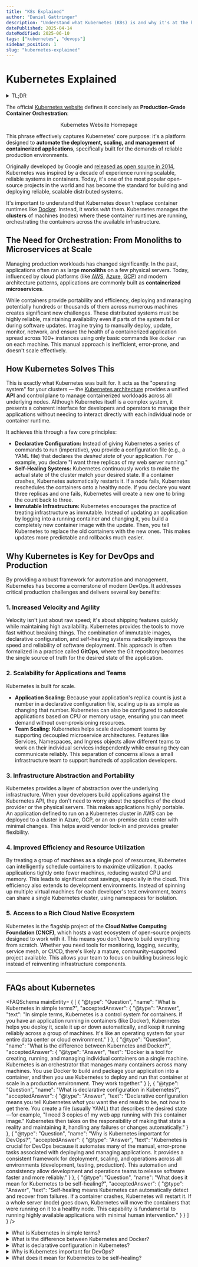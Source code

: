 ```yaml
---
title: "K8s Explained"
author: "Daniel Gattringer"
description: "Understand what Kubernetes (K8s) is and why it's at the heart of modern DevOps, covering container orchestration, self-healing, scaling and more."
datePublished: 2025-04-14
dateModified: 2025-06-10
tags: ["kubernetes", "devops"]
sidebar_position: 1
slug: "kubernetes-explained"
---
```



# Kubernetes Explained

<details>
  <summary>TL;DR</summary>

  *   **What is Kubernetes?** Kubernetes (K8s) is an open-source platform that automates the deployment, scaling, and management of containerized applications.
  *   **Core Problem Solved**: It manages the complexity of running hundreds or thousands of containers (microservices) across many machines, which is impractical to do manually.
  *   **Key Features**: It uses declarative configuration, is self-healing (restarts failed containers), and enables high-velocity deployments for DevOps teams.
  *   **Kubernetes vs. Docker**: They work together. Docker builds the container; Kubernetes runs and manages many containers at scale.
</details>

The official [Kubernetes website](https://kubernetes.io) defines it concisely as **Production-Grade Container Orchestration**:

<figure align="center">
<ThemedAsset
  lightSource={require('./assets/k8s-website.png').default}
  darkSource={require('./assets/k8s-website.png').default}
  className="themed-image"
  alt="Screenshot of the Kubernetes.io homepage showing the tagline Production-Grade Container Orchestration" />
  <figcaption>Kubernetes Website Homepage</figcaption>
</figure>

This phrase effectively captures Kubernetes' core purpose: it's a platform designed to **automate the deployment, scaling, and management of containerized applications**, specifically built for the demands of reliable production environments.

Originally developed by Google and [released as open source in 2014](https://cloud.google.com/blog/products/containers-kubernetes/from-google-to-the-world-the-kubernetes-origin-story), Kubernetes was inspired by a decade of experience running scalable, reliable systems in containers. Today, it's one of the most popular open-source projects in the world and has become the standard for building and deploying reliable, scalable distributed systems.

It's important to understand that Kubernetes doesn't replace container runtimes like [Docker](../docker/index.mdx). Instead, it works *with* them. Kubernetes manages the **clusters** of machines (nodes) where these container runtimes are running, orchestrating the containers across the available infrastructure.

## The Need for Orchestration: From Monoliths to Microservices at Scale

Managing production workloads has changed significantly. In the past, applications often ran as large **monoliths** on a few physical servers. Today, influenced by cloud platforms (like [AWS](https://aws.amazon.com), [Azure](https://azure.microsoft.com), [GCP](https://cloud.google.com)) and modern architecture patterns, applications are commonly built as **containerized microservices**.

While containers provide portability and efficiency, deploying and managing potentially hundreds or thousands of them across numerous machines creates significant new challenges. These distributed systems must be highly reliable, maintaining availability even if parts of the system fail or during software updates. Imagine trying to manually deploy, update, monitor, network, and ensure the health of a containerized application spread across 100+ instances using only basic commands like `docker run` on each machine. This manual approach is inefficient, error-prone, and doesn't scale effectively.

## How Kubernetes Solves This

This is exactly what Kubernetes was built for. It acts as the "operating system" for your clusters — the [Kubernetes architecture](./kubernetes-architecture.mdx) provides a unified **API** and control plane to manage containerized workloads across all underlying nodes. Although Kubernetes itself is a complex system, it presents a coherent interface for developers and operators to manage their applications without needing to interact directly with each individual node or container runtime.

It achieves this through a few core principles:

*   **Declarative Configuration:** Instead of giving Kubernetes a series of commands to run (imperative), you provide a configuration file (e.g., a YAML file) that declares the *desired state* of your application. For example, you declare "I want three replicas of my web server running."
*   **Self-Healing Systems:** Kubernetes continuously works to make the actual state of the cluster match your desired state. If a container crashes, Kubernetes automatically restarts it. If a node fails, Kubernetes reschedules the containers onto a healthy node. If you declare you want three replicas and one fails, Kubernetes will create a new one to bring the count back to three.
*   **Immutable Infrastructure:** Kubernetes encourages the practice of treating infrastructure as immutable. Instead of updating an application by logging into a running container and changing it, you build a completely new container image with the update. Then, you tell Kubernetes to replace the old containers with the new ones. This makes updates more predictable and rollbacks much easier.

## Why Kubernetes is Key for DevOps and Production

By providing a robust framework for automation and management, Kubernetes has become a cornerstone of modern DevOps. It addresses critical production challenges and delivers several key benefits:

### 1. Increased Velocity and Agility

Velocity isn't just about raw speed; it's about shipping features quickly while maintaining high availability. Kubernetes provides the tools to move fast without breaking things. The combination of immutable images, declarative configuration, and self-healing systems radically improves the speed and reliability of software deployment. This approach is often formalized in a practice called **GitOps**, where the Git repository becomes the single source of truth for the desired state of the application.

### 2. Scalability for Applications and Teams

Kubernetes is built for scale.

*   **Application Scaling:** Because your application's replica count is just a number in a declarative configuration file, scaling up is as simple as changing that number. Kubernetes can also be configured to autoscale applications based on CPU or memory usage, ensuring you can meet demand without over-provisioning resources.
*   **Team Scaling:** Kubernetes helps scale development teams by supporting decoupled microservice architectures. Features like Services, Namespaces, and Ingress objects allow different teams to work on their individual services independently while ensuring they can communicate reliably. This separation of concerns allows a small infrastructure team to support hundreds of application developers.

### 3. Infrastructure Abstraction and Portability

Kubernetes provides a layer of abstraction over the underlying infrastructure. When your developers build applications against the Kubernetes API, they don't need to worry about the specifics of the cloud provider or the physical servers. This makes applications highly portable. An application defined to run on a Kubernetes cluster in AWS can be deployed to a cluster in Azure, GCP, or an on-premise data center with minimal changes. This helps avoid vendor lock-in and provides greater flexibility.

### 4. Improved Efficiency and Resource Utilization

By treating a group of machines as a single pool of resources, Kubernetes can intelligently schedule containers to maximize utilization. It packs applications tightly onto fewer machines, reducing wasted CPU and memory. This leads to significant cost savings, especially in the cloud. This efficiency also extends to development environments. Instead of spinning up multiple virtual machines for each developer's test environment, teams can share a single Kubernetes cluster, using namespaces for isolation.

### 5. Access to a Rich Cloud Native Ecosystem

Kubernetes is the flagship project of the **Cloud Native Computing Foundation (CNCF)**, which hosts a vast ecosystem of open-source projects designed to work with it. This means you don't have to build everything from scratch. Whether you need tools for monitoring, logging, security, service mesh, or CI/CD, there's likely a mature, community-supported project available. This allows your team to focus on building business logic instead of reinventing infrastructure components.

---

## FAQs about Kubernetes 


<FAQSchema mainEntity= {
  [
    {
      "@type": "Question",
      "name": "What is Kubernetes in simple terms?",
      "acceptedAnswer": {
        "@type": "Answer",
        "text": "In simple terms, Kubernetes is a control system for containers. If you have an application running in containers (like Docker), Kubernetes helps you deploy it, scale it up or down automatically, and keep it running reliably across a group of machines. It's like an operating system for your entire data center or cloud environment."
      }
    },
    {
      "@type": "Question",
      "name": "What is the difference between Kubernetes and Docker?",
      "acceptedAnswer": {
        "@type": "Answer",
        "text": "Docker is a tool for creating, running, and managing individual containers on a single machine. Kubernetes is an orchestrator that manages many containers across many machines. You use Docker to build and package your application into a container, and then you use Kubernetes to deploy and run that container at scale in a production environment. They work together."
      }
    },
    {
      "@type": "Question",
      "name": "What is declarative configuration in Kubernetes?",
      "acceptedAnswer": {
        "@type": "Answer",
        "text": "Declarative configuration means you tell Kubernetes *what* you want the end result to be, not *how* to get there. You create a file (usually YAML) that describes the desired state—for example, \"I need 3 copies of my web app running with this container image.\" Kubernetes then takes on the responsibility of making that state a reality and maintaining it, handling any failures or changes automatically."
      }
    },
    {
      "@type": "Question",
      "name": "Why is Kubernetes important for DevOps?",
      "acceptedAnswer": {
        "@type": "Answer",
        "text": "Kubernetes is crucial for DevOps because it automates many of the manual, error-prone tasks associated with deploying and managing applications. It provides a consistent framework for deployment, scaling, and operations across all environments (development, testing, production). This automation and consistency allow development and operations teams to release software faster and more reliably."
      }
    },
    {
      "@type": "Question",
      "name": "What does it mean for Kubernetes to be self-healing?",
      "acceptedAnswer": {
        "@type": "Answer",
        "text": "Self-healing means Kubernetes can automatically detect and recover from failures. If a container crashes, Kubernetes will restart it. If a whole server (node) goes down, Kubernetes will move the containers that were running on it to a healthy node. This capability is fundamental to running highly available applications with minimal human intervention."
      }
    }
  ]
} />
  
<details>
  <summary>What is Kubernetes in simple terms?</summary>

  Kubernetes is a control system for containers. If you have an application running in containers (like Docker), Kubernetes helps you deploy it, scale it up or down automatically, and keep it running reliably across a group of machines. It's like an operating system for your entire data center or cloud environment.
</details>

<details>
  <summary>What is the difference between Kubernetes and Docker?</summary>

  Docker is a tool for creating, running, and managing individual containers on a single machine. Kubernetes is an orchestrator that manages many containers across many machines. You use Docker to build and package your application into a container, and then you use Kubernetes to deploy and run that container at scale in a production environment. They work together.
</details>

<details>
  <summary>What is declarative configuration in Kubernetes?</summary>

  Declarative configuration means you tell Kubernetes *what* you want the end result to be, not *how* to get there. You create a file (usually YAML) that describes the desired state—for example, "I need 3 copies of my web app running with this container image." Kubernetes then takes on the responsibility of making that state a reality and maintaining it, handling any failures or changes automatically.
</details>

<details>
  <summary>Why is Kubernetes important for DevOps?</summary>

  Kubernetes is crucial for DevOps because it automates many of the manual, error-prone tasks associated with deploying and managing applications. It provides a consistent framework for deployment, scaling, and operations across all environments (development, testing, production). This automation and consistency allow development and operations teams to release software faster and more reliably.
</details>

<details>
  <summary>What does it mean for Kubernetes to be self-healing?</summary>

  Self-healing means Kubernetes can automatically detect and recover from failures. If a container crashes, Kubernetes will restart it. If a whole server (node) goes down, Kubernetes will move the containers that were running on it to a healthy node. This capability is fundamental to running highly available applications with minimal human intervention.
</details>
